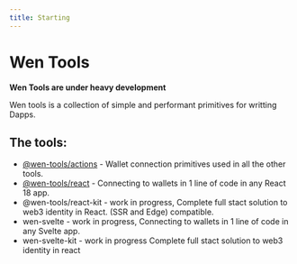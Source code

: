 ```yaml
---
title: Starting
---
```


# Wen Tools

**Wen Tools are under heavy development**

Wen tools is a collection of simple and performant primitives for writting Dapps.

## The tools:

- [@wen-tools/actions](/packages/wen-actions) - Wallet connection primitives used in all the other tools.
- [@wen-tools/react](/packages/wen-react) - Connecting to wallets in 1 line of code in any React 18 app.
- @wen-tools/react-kit - work in progress, Complete full stact solution to web3 identity in React. (SSR and Edge) compatible.
- wen-svelte - work in progress, Connecting to wallets in 1 line of code in any Svelte app.
- wen-svelte-kit - work in progress Complete full stact solution to web3 identity in react

